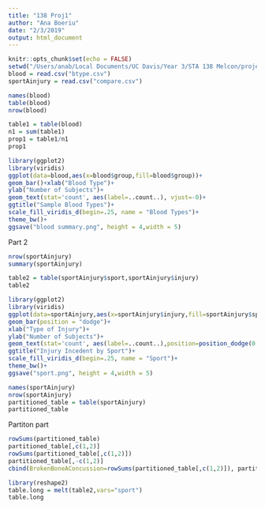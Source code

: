 ```yaml
---
title: "138 Proj1"
author: "Ana Boeriu"
date: "2/3/2019"
output: html_document
---
```


```r
knitr::opts_chunk$set(echo = FALSE)
setwd("/Users/anab/Local Documents/UC Davis/Year 3/STA 138 Melcon/projects/project1")
blood = read.csv("btype.csv")
sportAinjury = read.csv("compare.csv")
```

```r
names(blood)
table(blood)
nrow(blood)
```
```r
table1 = table(blood)
n1 = sum(table1)
prop1 = table1/n1
prop1
```
```r
library(ggplot2)
library(viridis)
ggplot(data=blood,aes(x=blood$group,fill=blood$group))+
geom_bar()+xlab("Blood Type")+
ylab("Number of Subjects")+
geom_text(stat='count', aes(label=..count..), vjust=-0)+
ggtitle("Sample Blood Types")+
scale_fill_viridis_d(begin=.25, name = "Blood Types")+
theme_bw()+
ggsave("blood summary.png", height = 4,width = 5)
```
Part 2

```r
nrow(sportAinjury)
summary(sportAinjury)
```
```r
table2 = table(sportAinjury$sport,sportAinjury$injury)
table2
```

```r
library(ggplot2)
library(viridis)
ggplot(data=sportAinjury,aes(x=sportAinjury$injury,fill=sportAinjury$sport))+
geom_bar(position = "dodge")+
xlab("Type of Injury")+
ylab("Number of Subjects")+
geom_text(stat='count', aes(label=..count..),position=position_dodge(0.9), vjust=-0.5)+
ggtitle("Injury Incedent by Sport")+
scale_fill_viridis_d(begin=.25, name = "Sport")+
theme_bw()+
ggsave("sport.png", height = 4,width = 5)
```
```r
names(sportAinjury)
nrow(sportAinjury)
partitioned_table = table(sportAinjury)
partitioned_table
```
Partiton part 
```r
rowSums(partitioned_table)
partitioned_table[,c(1,2)]
rowSums(partitioned_table[,c(1,2)])
partitioned_table[,-c(1,2)]
cbind(BrokenBoneAConcussion=rowSums(partitioned_table[,c(1,2)]), partitioned_table[,-c(1,2)])
```
```r
library(reshape2)
table.long = melt(table2,vars="sport")
table.long
```

